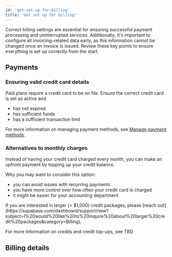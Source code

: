 ```yaml
---
id: 'get-set-up-for-billing'
title: 'Get set up for billing'
---
```


Correct billing settings are essential for ensuring successful payment processing and uninterrupted services. Additionally, it's important to configure all invoicing-related data early, as this information cannot be changed once an invoice is issued. Review these key points to ensure everything is set up correctly from the start.

## Payments

### Ensuring valid credit card details
Paid plans require a credit card to be on file. Ensure the correct credit card is set as active and

- has not expired
- has sufficient funds
- has a sufficient transaction limit

For more information on managing payment methods, see [Manage payment methods](/docs/guides/platform/manage-your-subscription/manage-your-payment-information#manage-payment-methods).

### Alternatives to monthly charges
Instead of having your credit card charged every month, you can make an upfront payment by topping up your credit balance.

Why you may want to consider this option:
- you can avoid issues with recurring payments
- you have more control over how often your credit card is charged
- it might be easier for your accounting department

<Admonition type="info">
  If you are interested in larger (> $1,000) credit packages, please [reach out](https://supabase.com/dashboard/support/new?subject=I%20would%20like%20to%20inquire%20about%20larger%20credit%20packages&category=Billing).
</Admonition>

For more information on credits and credit top-ups, see TBD

## Billing details
<BillingDetails />





